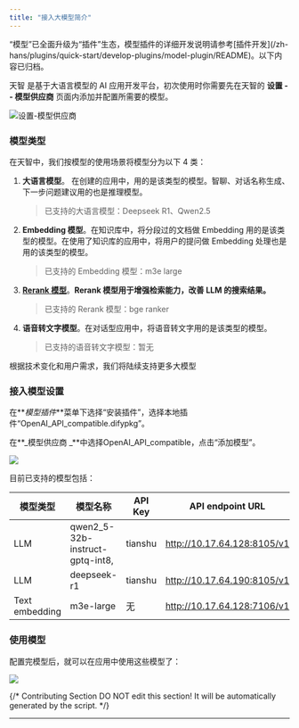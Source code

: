 ```yaml
---
title: "接入大模型简介"
---
```


<Warning>
  “模型”已全面升级为“插件”生态，模型插件的详细开发说明请参考[插件开发](/zh-hans/plugins/quick-start/develop-plugins/model-plugin/README)。以下内容已归档。
</Warning>

天智 是基于大语言模型的 AI 应用开发平台，初次使用时你需要先在天智的 **设置 -- 模型供应商** 页面内添加并配置所需要的模型。

![设置-模型供应商](https://assets-docs.dify.ai/dify-enterprise-mintlify/zh_CN/guides/model-configuration/e83d92f43b9cd8eca719b3c27ca63418.png)

### 模型类型

在天智中，我们按模型的使用场景将模型分为以下 4 类：

1. **大语言模型**。 在创建的应用中，用的是该类型的模型。智聊、对话名称生成、下一步问题建议用的也是推理模型。

   > 已支持的大语言模型：Deepseek R1、Qwen2.5
2. **Embedding 模型**。在知识库中，将分段过的文档做 Embedding 用的是该类型的模型。在使用了知识库的应用中，将用户的提问做 Embedding 处理也是用的该类型的模型。

   > 已支持的 Embedding 模型：m3e large
3. [**Rerank 模型**](/zh-hans/advanced/retrieval-augment/rerank)。**Rerank 模型用于增强检索能力，改善 LLM 的搜索结果。**

   > 已支持的 Rerank 模型：bge ranker
4. **语音转文字模型**。在对话型应用中，将语音转文字用的是该类型的模型。

   > 已支持的语音转文字模型：暂无

根据技术变化和用户需求，我们将陆续支持更多大模型

### 接入模型设置

在**_模型插件_**菜单下选择“安装插件”，选择本地插件“OpenAI_API_compatible.difypkg”。

 在**_模型供应商 _**中选择OpenAI_API_compatible，点击“添加模型”。

![](https://assets-docs.dify.ai/dify-enterprise-mintlify/zh_CN/guides/model-configuration/a8d65b27c806b0a6fabe88099023d116.png)

目前已支持的模型包括：

| 模型类型           | 模型名称                            | API Key | API endpoint URL            |
| -------------- | ------------------------------- | ------- | --------------------------- |
| LLM            | qwen2_5-32b-instruct-gptq-int8, | tianshu | http://10.17.64.128:8105/v1 |
| LLM            | deepseek-r1                     | tianshu | http://10.17.64.190:8105/v1 |
| Text embedding | m3e-large                       | 无       | http://10.17.64.128:7106/v1 |

### 使用模型

配置完模型后，就可以在应用中使用这些模型了：

![](https://assets-docs.dify.ai/dify-enterprise-mintlify/zh_CN/guides/model-configuration/055e92f8634c0ba1bdd2c559f7d8997d.png)

{/*
Contributing Section
DO NOT edit this section!
It will be automatically generated by the script.
*/}

---